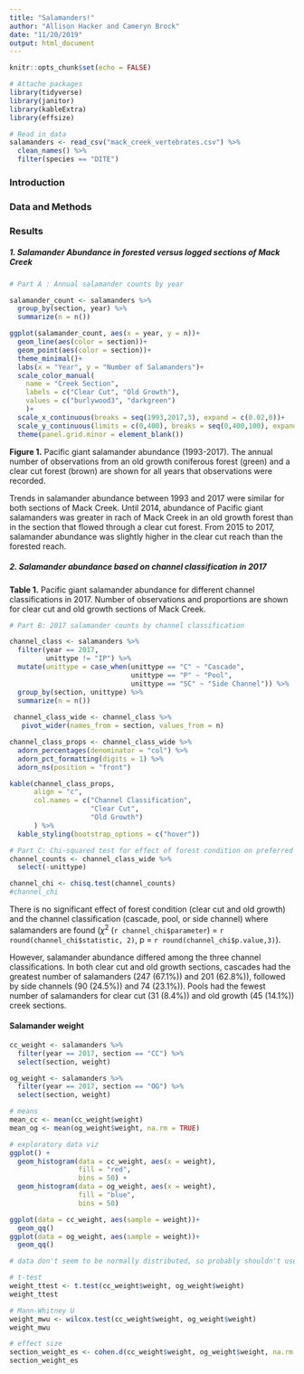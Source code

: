 ```yaml
---
title: "Salamanders!"
author: "Allison Hacker and Cameryn Brock"
date: "11/20/2019"
output: html_document
---
```


```r
knitr::opts_chunk$set(echo = FALSE)

# Attache packages
library(tidyverse)
library(janitor)
library(kableExtra)
library(effsize)

# Read in data
salamanders <- read_csv("mack_creek_vertebrates.csv") %>% 
  clean_names() %>% 
  filter(species == "DITE")
```

### Introduction
### Data and Methods
### Results

##### 1. Salamander Abundance in forested versus logged sections of Mack Creek
```r
# Part A : Annual salamander counts by year

salamander_count <- salamanders %>% 
  group_by(section, year) %>% 
  summarize(n = n())

ggplot(salamander_count, aes(x = year, y = n))+
  geom_line(aes(color = section))+
  geom_point(aes(color = section))+
  theme_minimal()+
  labs(x = "Year", y = "Number of Salamanders")+
  scale_color_manual(
    name = "Creek Section", 
    labels = c("Clear Cut", "Old Growth"),
    values = c("burlywood3", "darkgreen")
    )+
  scale_x_continuous(breaks = seq(1993,2017,3), expand = c(0.02,0))+
  scale_y_continuous(limits = c(0,400), breaks = seq(0,400,100), expand = c(0,0))+
  theme(panel.grid.minor = element_blank())

```
**Figure 1.** Pacific giant salamander abundance (1993-2017). The annual number of observations from an old growth coniferous forest (green) and a clear cut forest (brown) are shown for all years that observations were recorded.

Trends in salamander abundance between 1993 and 2017 were similar for both sections of Mack Creek. Until 2014, abundance of Pacific giant salamanders was greater in rach of Mack Creek in an old growth forest than in the section that flowed through a clear cut forest. From 2015 to 2017, salamander abundance was slightly higher in the clear cut reach than the forested reach.

##### 2. Salamander abundance based on channel classification in 2017

**Table 1.** Pacific giant salamander abundance for different channel classifications in 2017. Number of observations and proportions are shown for clear cut and old growth sections of Mack Creek.
```r
# Part B: 2017 salamander counts by channel classification

channel_class <- salamanders %>% 
  filter(year == 2017,
         unittype != "IP") %>% 
  mutate(unittype = case_when(unittype == "C" ~ "Cascade",
                              unittype == "P" ~ "Pool",
                              unittype == "SC" ~ "Side Channel")) %>% 
  group_by(section, unittype) %>% 
  summarize(n = n())
  
 channel_class_wide <- channel_class %>% 
   pivot_wider(names_from = section, values_from = n)

channel_class_props <- channel_class_wide %>% 
  adorn_percentages(denominator = "col") %>% 
  adorn_pct_formatting(digits = 1) %>% 
  adorn_ns(position = "front")

kable(channel_class_props, 
      align = "c",
      col.names = c("Channel Classification",
                    "Clear Cut",
                    "Old Growth")
      ) %>% 
  kable_styling(bootstrap_options = c("hover"))
```


```r
# Part C: Chi-squared test for effect of forest condition on preferred channel classification
channel_counts <- channel_class_wide %>% 
  select(-unittype)

channel_chi <- chisq.test(channel_counts)
#channel_chi
```
There is no significant effect of forest condition (clear cut and old growth) and the channel classification (cascade, pool, or side channel) where salamanders are found ($\chi^2$ (`r channel_chi$parameter`) = `r round(channel_chi$statistic, 2)`, p = `r round(channel_chi$p.value,3)`). 

However, salamander abundance differed among the three channel classifications. In both clear cut and old growth sections, cascades had the greatest number of salamanders (247 (67.1%)) and 201 (62.8%)), followed by side channels (90 (24.5%)) and 74 (23.1%)). Pools had the fewest number of salamanders for clear cut (31 (8.4%)) and old growth (45 (14.1%)) creek sections.

#### Salamander weight
```r
cc_weight <- salamanders %>% 
  filter(year == 2017, section == "CC") %>% 
  select(section, weight)

og_weight <- salamanders %>% 
  filter(year == 2017, section == "OG") %>% 
  select(section, weight)

# means
mean_cc <- mean(cc_weight$weight)
mean_og <- mean(og_weight$weight, na.rm = TRUE)

# exploratory data viz
ggplot() +
  geom_histogram(data = cc_weight, aes(x = weight),
                 fill = "red", 
                 bins = 50) +
  geom_histogram(data = og_weight, aes(x = weight),
                 fill = "blue",
                 bins = 50)

ggplot(data = cc_weight, aes(sample = weight))+
  geom_qq()
ggplot(data = og_weight, aes(sample = weight))+
  geom_qq()

# data don't seem to be normally distributed, so probably shouldn't use the t-test?

# t-test
weight_ttest <- t.test(cc_weight$weight, og_weight$weight)
weight_ttest

# Mann-Whitney U
weight_mwu <- wilcox.test(cc_weight$weight, og_weight$weight)
weight_mwu

# effect size
section_weight_es <- cohen.d(cc_weight$weight, og_weight$weight, na.rm = TRUE)
section_weight_es
```

